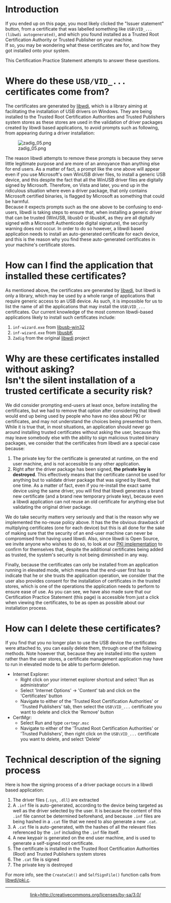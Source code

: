 = Introduction =

If you ended up on this page, you most likely clicked the "Issuer statement" button, from a certificate that was labelled something like <code>USB\VID_... (libwdi autogenerated)</code>, and which you found installed as a Trusted Root Certification Authority or Trusted Publisher on your machine. <br />
If so, you may be wondering what these certificates are for, and how they got installed onto your system.

This Certification Practice Statement attempts to answer these questions.

= Where do these <tt>USB/VID_...</tt> certificates come from? =

The certificates are generated by [[Home|libwdi]], which is a library aiming at facilitating the installation of USB drivers on Windows. They are being installed to the Trusted Root Certification Authorities and Trusted Publishers system stores as these stores are used in the validation of driver packages created by libwdi based applications, to avoid prompts such as following, from appearing during a driver installation:

[[Image:zadig_05.png]]

The reason libwdi attempts to remove these prompts is because they serve little legitimate purpose and are more of an annoyance than anything else for end users. As a matter of fact, a prompt like the one above will appear even if you use Microsoft's own WinUSB driver files, to install a generic USB device, and this despite the fact that all the WinUSB driver files are digitally signed by Microsoft. Therefore, on Vista and later, you end up in the ridiculous situation where even a driver package, that only contains Microsoft certified binaries, is flagged by Microsoft as something that could be harmful. <br />
Because it expects prompts such as the one above to be confusing to end-users, libwdi is taking steps to ensure that, when installing a generic driver that can be trusted (WinUSB, libusb0 or libusbK, as they are all digitally signed with a Microsoft Authenticode digital signature), the security warning does not occur. In order to do so however, a libwdi based application needs to install an auto-generated certificate for each device, and this is the reason why you find these auto-generated certificates in your machine's certificate stores.

= How can I find the application that installed these certificates? =

As mentioned above, the certificates are generated by [[Home|libwdi]], but libwdi is only a library, which may be used by a whole range of applications that require generic access to an USB device. As such, it is impossible for us to list the name of all the applications that may install the <tt>USB\VID_...</tt> certificates.
Our current knowledge of the most common libwdi-based applications likely to install such certificates include:
# <code>inf-wizard.exe</code> from [http://sourceforge.net/apps/trac/libusb-win32/wiki libusb-win32]
# <code>inf-wizard.exe</code> from [http://code.google.com/p/usb-travis/ libusbK]
# <code>Zadig</code> from the original [[Home|libwdi]] project

= Why are these certificates installed without asking?<br/>Isn't the silent installation of a trusted certificate a security risk? =

We did consider prompting end-users at least once, before installing the certificates, but we had to remove that option after considering that libwdi would end up being used by people who have no idea about PKI or certificates, and may not understand the choices being presented to them. <br />
While it is true that, in most situations, an application should never go around installing trusted certificates without asking the user, because this may leave somebody else with the ability to sign malicious trusted binary packages, we consider that the certificates from libwdi are a special case because:
# The private key for the certificate is generated at runtime, on the end user machine, and is not accessible to any other application.
# Right after the driver package has been signed, '''the private key is destroyed'''. This effectively means that the certificate cannot be used for anything but to validate driver package that was signed by libwdi, that one time. As a matter of fact, even if you re-install the exact same device using the same driver, you will find that libwdi generates a brand new certificate (and a brand new temporary private key), because even a libwdi application can not reuse an old certificate for anything else but validating the original driver package.

We do take security matters very seriously and that is the reason why we implemented the no-reuse policy above. It has the the obvious drawback of multiplying certificates (one for each device) but this is all done for the sake of making sure that the security of an end-user machine can never be compromised from having used libwdi. Also, since libwdi is Open Source, we invite anyone who wishes to do so, to look at our [http://libwdi.git.sourceforge.net/git/gitweb.cgi?p=libwdi/libwdi;a=blob;f=libwdi/pki.c PKI implementation] to confirm for themselves that, despite the additional certificates being added as trusted, the system's security is not being diminished in any way.

Finally, because the certificates can only be installed from an application running in elevated mode, which means that the end-user first has to indicate that he or she trusts the application operation, we consider that the user also provides consent for the installation of certificates in the trusted stores, which is one of the operations the application needs to perform to ensure ease of use. As you can see, we have also made sure that our Certification Practice Statement (this page) is accessible from just a click when viewing the certificates, to be as open as possible about our installation process.

= How can I delete these certificates? =

If you find that you no longer plan to use the USB device the certificates were attached to, you can easily delete them, through one of the following methods. Note however that, because they are installed into the system rather than the user stores, a certificate management application may have to run in elevated mode to be able to perform deletion.

* Internet Explorer:
** Right click on your internet explorer shortcut and select 'Run as administrator'
** Select 'Internet Options' &rarr; 'Content' tab and click on the 'Certificates' button
** Navigate to either of the 'Trusted Root Certification Authorities' or 'Trusted Publishers' tab, then select the <code>USB\VID_...</code> certificate you want to delete and click the 'Remove' button
* CertMgr:
** Select Run and type <code>certmgr.msc</code>
** Navigate to either of the 'Trusted Root Certification Authorities' or 'Trusted Publishers', then right click on the <code>USB\VID_...</code> certificate you want to delete, and select 'Delete'

= Technical description of the signing process =

Here is how the signing process of a driver package occurs in a libwdi based application:

# The driver files (<tt>.sys</tt>, <tt>.dll</tt>) are extracted
# A <tt>.inf</tt> file is auto-generated, according to the device being targeted as well as the driver selected by the user. It is because the content of this <tt>.inf</tt> file cannot be determined beforehand, and because <tt>.inf</tt> files are being hashed in a <tt>.cat</tt> file that we need to also generate a new <tt>.cat</tt>.
# A <tt>.cat</tt> file is auto-generated, with the hashes of all the relevant files referenced by the <tt>.inf</tt> including the <tt>.inf</tt> file itself.
# A new keypair is generated on the end user machine, and is used to generate a self-signed root certificate.
# The certificate is installed in the Trusted Root Certification Authorities (Root) and Trusted Publishers system stores
# The <tt>.cat</tt> file is signed
# The private key is destroyed

For more info, see the <code>CreateCat()</code> and <code>SelfSignFile()</code> function calls from [https://github.com/pbatard/libwdi/blob/master/libwdi/pki.c libwdi/pki.c].
----
<center>[[CC_BY-SA.png|link=http://creativecommons.org/licenses/by-sa/3.0/]]</center>
